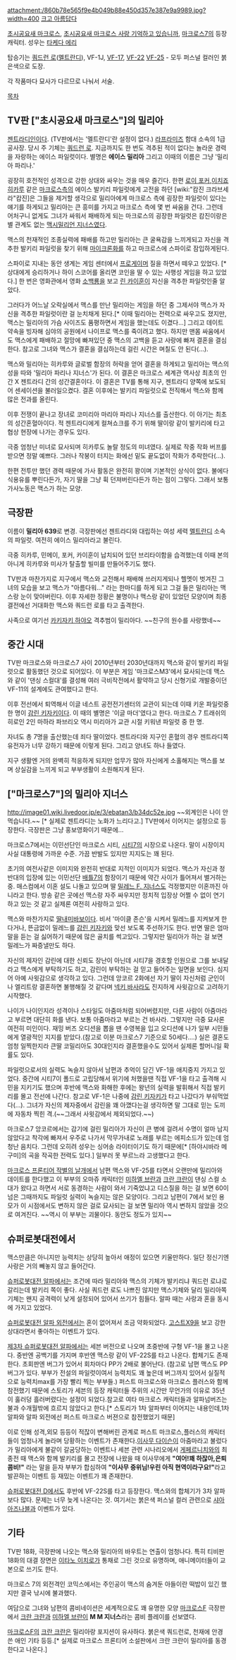 attachment:/860b78e565f9e4b049b88e450d357e387e9a9989.jpg?width=400
[[크고 아름답다]]

[[초시공요새 마크로스]], [[초시공요새 마크로스 사랑 기억하고 있습니까]], [[마크로스7]]의 등장 캐릭터. 성우는 [[타케다 에리]]

탑승기는 [[쿼드런 로]]([[멜트란디]]), VF-1J, [[VF-17]], [[VF-22]] [[VF-25]] - 모두 퍼스널 컬러인 붉은색으로 도장.

각 작품마다 묘사가 다르므로 나눠서 서술.

[[목차]]

== TV판 ["초시공요새 마크로스"]의 밀리아 ==
[[젠트라디]]인이다. (TV판에서는 '멜트란디'란 설정이 없다.) [[라프라미즈]] 함대 소속의 1급 공사장. 당시 주 기체는 [[쿼드런 로]]. 지금까지도 한 번도 격추된 적이 없다는 놀라운 경력을 자랑하는 에이스 파일럿이다. 별명은 '''에이스 밀리아''' 그리고 이때의 이름은 그냥 '밀리아 파리나.'

굉장히 호전적인 성격으로 강한 상대와 싸우는 것을 매우 즐긴다. 한편 [[로이 포커]],[[이치죠 히카루]] 같은 [[마크로스]]측의 에이스 발키리 파일럿에게 고전을 하던 [wiki:"캄진 크라브세라"캄진]은 그들을 제거할 생각으로 밀리아에게 마크로스 측에 굉장한 파일럿이 있다는 얘기를 하게되고 밀리아는 큰 흥미를 가지고 마크로스 측에 몇 번 싸움을 건다. 그런데 어처구니 없게도 그녀가 싸워서 패배하게 되는 마크로스의 굉장한 파일럿은 캄진이랑은 별 관계도 없는 [[맥시밀리언 지너스]]였다.

맥스의 천재적인 조종실력에 패배를 하고만 밀리아는 큰 굴욕감을 느끼게되고 자신을 격추한 발키리 파일럿을 찾기 위해 [[마이크론화]]를 하고 마크로스에 스파이로 잠입하게된다. 

스파이로 지내는 동안 생계는 게임 센터에서 [[프로게이머]] 질을 하면서 떼우고 있었다. [* 상대에게 승리하거나 하이 스코어를 올리면 코인을 딸 수 있는 사행성 게임을 하고 있었다.] 한 번은 영화관에서 영화 [[소백룡]]을 보고 [[린 카이훈]]이 자신을 격추한 파일럿인줄 알았다.

그러다가 어느날 오락실에서 맥스를 만난 밀리아는 게임을 하던 중 그제서야 맥스가 자신을 격추한 파일럿이란 걸 눈치채게 된다.[* 이때 밀리아는 전력으로 싸우고도 졌지만, 맥스는 밀리아의 가슴 사이즈도 품평하면서 게임을 했는데도 이겼다...] 그리고 데이트 약속을 빙자해 심야의 공원에서 나이프로 맥스를 죽이려고 했다. 하지만 맨몸 싸움에서도 맥스에게 패배하고 절망에 빠져있던 중 맥스의 고백을 듣고 사랑에 빠져 결혼을 결심한다. 참고로 그녀와 맥스가 결혼을 결심하는데 걸린 시간은 며칠도 안 된다(…).

맥스와 밀리아는 히카루와 글로벌 함장의 허락을 얻어 결혼을 하게되고 밀리아는 맥스의 성을 따와 '밀리아 파리나 지너스'가 된다. 이 결혼은 마크로스 세계관 역사상 최초의 인간 X 젠트라디 간의 성간결혼이다. 이 결혼은 TV를 통해 지구, 젠트라디 양쪽에 보도되어 센세이션을 불러일으켰다. 결혼 이후에는 발키리 파일럿으로 전직해서 맥스와 함께 많은 전과를 올린다. 

이후 전쟁이 끝나고 장녀로 코미리아 마리아 파리나 지너스를 출산한다. 이 아기는 최초의 성간혼혈아이다. 적 젠트라디에게 컬쳐쇼크를 주기 위해 딸이랑 같이 발키리에 타고 협상 현장에 나가는 경우도 있다.

극중 엄청난 미녀로 묘사되며 히카루도 놀랄 정도의 미녀였다. 실제로 작중 작화 버프를 받으면 정말 예쁘다. 그러나 작붕이 터지는 화에선 밑도 끝도없이 작화가 추락한다(…).

한편 전투만 했던 경력 때문에 가사 활동은 완전히 꽝이며 기본적인 상식이 없다. 불에다 식용유를 뿌린다든가, 자기 딸을 그냥 휙 던져버린다든가 하는 점이 그렇다. 그래서 보통 가사노동은 맥스가 하는 모양.

== 극장판 ==
이름이 '''밀리아 639'''로 변경. 극장판에선 젠트라디와 대립하는 여성 세력 [[멜트란디]] 소속의 파일럿. 여전히 에이스 밀리아라고 불린다.

극중 히카루, 민메이, 포커, 카이훈이 납치되어 있던 브리타이함을 습격했는데 이때 본의 아니게 히카루와 미사가 탈출할 빌미를 만들어주기도 했다.

TV판과 마찬가지로 지구에서 맥스와 교전해서 패배해 쓰러지게되나 헬멧이 벗겨진 그녀의 모습을 보고 맥스가 "아름다워..." 라는 한마디를 하게 되고 그걸 들은 밀리아는 맥스랑 눈이 맞아버린다. 이후 자세한 정황은 불명이나 맥스랑 같이 있었던 모양이며 최종 결전에선 거대화한 맥스와 쿼드런 로를 타고 출격한다.

사족으로 여기선 [[카키자키 하야오]] 격추범이 밀리아다. ~~친구의 원수를 사랑했네~~

== 중간 시대 ==
TV판 마크로스와 마크로스7 사이 2010년부터 2030년대까지 맥스와 같이 발키리 파일럿으로 활동했던 것으로 되어있다. 이 부분은 게임 '마크로스M3'에서 묘사되는데 맥스와 같이 '댄싱 스컬대'를 결성해 여러 극비작전에서 활약하고 당시 신형기로 개발중이던 VF-11의 설계에도 관여했다고 한다.

이후 전선에서 퇴역해서 이글 네스트 공전전기센터의 교관이 되는데 이때 키운 파일럿중 한 명이 [[감린 키자키]]이다. 이 때의 별명은 '이글 마더'였다고 한다. 마크로스 7 트래쉬의 히로인 2인 마하라 파브리오 역시 미리아가 교관 시절 키워낸 파일럿 중 한 명.

자녀도 총 7명을 출산했는데 죄다 딸이었다. 젠트라디와 지구인 혼혈의 경우 젠트라디쪽 유전자가 너무 강하기 때문에 이렇게 된다. 그리고 양녀도 하나 들였다. 

지구 생활엔 거의 완벽히 적응하게 되지만 업무가 많아 자신에게 소홀해지는 맥스를 보며 상실감을 느끼게 되고 부부생활이 소원해지게 된다.

== ["마크로스7"]의 밀리아 지너스 ==
http://image01.wiki.livedoor.jp/e/3/ebatan3/b34dc52e.jpg
~~외계인은 나이 안먹습니다.~~ [* 실제로 젠트라디는 노화가 느리다고.]
TV판에서 이어지는 설정으로 등장한다. 극장판은 그냥 홍보영화이기 때문에...

마크로스7에서는 이민선단인 마크로스 시티, [[시티7]]의 시장으로 나온다. 말이 시장이지 사실 대통령에 가까운 수준. 가끔 반발도 있지만 지지도는 꽤 된다.

초기의 여전사같은 이미지와 완전히 반대로 지적인 이미지가 되었다. 맥스가 자신과 정 반대의 입장에 있는 이민선단 [[배틀7]]의 함장이기 때문에 약간 사이가 틀어져서 별거하는 중. 매스컴에서 이혼 설도 나돌고 있으며 딸 [[밀레느 F. 지너스]]도 걱정했지만 이혼까진 아니라고 한다. 방송 같은 곳에선 맥스랑 자주 싸우지만 정치적 입장상 어쩔 수 없이 연기하고 있는 것 같고 실제론 여전히 사랑하고 있다.

맥스와 마찬가지로 [[딸내미바보]]이다. 비서 '마이클 존슨'을 시켜서 밀레느를 지켜보게 한다거나, 뜬금없이 밀레느를 [[감린 키자키]]와 맞선 보도록 주선하기도 한다. 반면 딸은 엄마 말을 듣는 걸 싫어하기 때문에 많은 골치를 썩고있다. 그렇지만 밀리아가 하는 걸 보면 밀레느가 짜증낼만도 하다.

자신의 제자인 감린에 대한 신뢰도 장난이 아닌데 시티7을 경호할 인원으로 그를 보내달라고 맥스에게 부탁하기도 하고, 감린이 부탁하는 걸 믿고 들어주는 일면을 보인다. 심지어 아예 사윗감으로 생각하고 있다. 그런데 앙코르 2화에선 자기 딸이 자신처럼 군인이나 엘리트랑 결혼하면 불행해질 것 같다며 [[넥키 바사라]]도 진지하게 사윗감으로 고려하기 시작했다. 

나이가 나이인지라 성격이나 스타일도 아줌마처럼 되어버렸지만, 다른 사람이 아줌마라고 부르면 대단히 화를 낸다. 보통 아줌마라고 부르는 건 바사라. 그렇지만 극중 묘사론 여전히 미인이다. 재밍 버즈 오디션을 뽑을 땐 수영복을 입고 오디션에 나가 일부 시민들에게 열광적인 지지를 받았다.(참고로 이분 마크로스7 기준으로 50세다....)
실은 결혼도 엄청 일찍한지라 큰딸 코밀리아도 30대인지라 결혼했을수도 있어서 실제론 할머니일 확률도 있다.

파일럿으로서의 실력도 녹슬지 않아서 남편과 추억이 담긴 VF-1을 애지중지 가지고 있었다. 중간에 시티7이 폴드로 고립당해서 위기에 처했을땐 직접 VF-1을 타고 출격해 시민을 지키기도 했으며 후반에 맥스와 화해한 후에는 왕년의 실력을 발휘해서 직접 발키리를 몰고 전선에 나간다. 참고로 VF-1은 나중에 [[감린 키자키]]가 타고 나갔다가 부숴먹었다(…). 그녀가 자신의 제자중에서 감린을 꽤 아꼈다는걸 생각하면 말 그대로 믿는 도끼에 자동차 찍힌 격.(~~그래서 사윗감에서 제외되었다.~~)

마크로스7 앙코르에서는 감기에 걸린 밀리아가 자신이 큰 병에 걸려서 수명이 얼마 남지 않았다고 착각에 빠져서 우주로 나가서 막무가내로 노래를 부르는 에피소드가 있는데 엄청난 음치다. 그런데 오히려 성우는 싱어송 라이터이기도 하기 때문에[* [하야시바라 메구미]의 곡을 작곡한 전력도 있다.] 일부러 못 부르느라 고생했다고 한다.

[[마크로스 프론티어 작별의 날개]]에서 남편 맥스와 VF-25를 타면서 오랜만에 밀리아와 데이트를 한다했고 이 부부의 오마쥬 캐릭터인 [[미하엘 브란]]과 [[크란 크란]]이 댄싱 스컬 소대가 왔다고 하면서 서로 동경하는 사람이 와서 기죽었냐고 디스질을 하는 걸 보면 60이 넘은 그때까지도 파일럿 실력이 녹슬지는 않은 모양이다. 그리고 남편이 7에서 보인 용모가 이 시점에서도 변하지 않은 걸로 묘사되는 걸 보면 밀리아 역시 변하지 않았을 것으로 여겨진다. ~~역시 이 부부는 괴물이다. 동안도 정도가 있지~~ 


== 슈퍼로봇대전에서 ==
맥스만큼은 아니지만 능력치는 상당히 높아서 애정이 있으면 키울만하다. 일단 정신기엔 사랑은 거의 빼놓지 않고 들어간다.

[[슈퍼로봇대전 알파]]에서는 조건에 따라 밀리아와 맥스의 기체가 발키리냐 쿼드런 로냐로 갈리는데 발키리 쪽이 좋다. 사실 쿼드런 로도 나쁘진 않지만 맥스기체와 달리 밀리아쪽 기체는 왠지 공격력이 낮게 설정되어 있어서 쓰기가 힘들다. 알파 때는 사랑과 혼을 동시에 가지고 있었다.

[[슈퍼로봇대전 알파 외전]]에서는 혼이 없어져서 조금 약화되었다. [[고스트X9]]을 보고 강한 상대라면서 좋아하는 이벤트가 있다.

[[제3차 슈퍼로봇대전 알파]]에서는 세븐 버전으로 나오며 초중반에 구형 VF-1을 몰고 나온다. 중반엔 공백기를 가지며 후반엔 맥스랑 같이 VF-22S를 타고 나온다. 합체기도 존재한다. 초회판엔 버그가 있어서 회차마다 PP가 2배로 불어난다.
(참고로 남편 맥스도 PP버그가 있다. 부부가 전설의 파일럿이여서 능력치도 꽤 높은데 버그까지 있어서 실질적으로 
능력치max를 가장 빨리 찍는 부부들.)
퍼스트 마크로스와 마크로스 플러스와 함께 참전했기 때문에 스토리가 세븐의 등장 캐릭터들 주위의 시간만 무언가의 이유로 35년이 훌러덩 흘러버렸다는 설정이 되었다.참고로 여타 마크로스 캐릭터들과 알파넘버즈는 불과 수개월밖에 흐르지 않았다고 한다.[* 스토리가 1차 알파부터 이어지는 내용인데,1차알파와 알파 외전에선 퍼스트 마크로스 버젼으로 참전했었기 때문]

이로 인해 성격,외모 등등이 적잖이 변해버린 관계로 퍼스트 마크로스,플러스의 캐릭터들이 엄청나게 놀라며 당황하는 이벤트가 존재한다.[[이사무 다이슨]]이 아줌마라고 불렀다가 밀리아에게 불같이 갈굼당하는 이벤트나 세븐 관련 시나리오에서 [[게페르니치]]와의 최종전 때 맥스와 함께 발키리를 몰고 전장에 나왔을 때 이사무에게 '''"여어!꽤 하잖아,은퇴콤비!"''' 라는 말을 듣자 부부가 합심하여 '''"이사무 중위님!우린 아직 현역이라구요!"'''라고 발끈하는 이벤트 등 재밌는 이벤트가 꽤 존재한다.

[[슈퍼로봇대전 D]]에서도 후반에 VF-22S를 타고 등장한다. 맥스와의 합체기가 3차 알파보다 많다. 문제는 너무 늦게 나온다는 것. 여기서는 붉은색 퍼스널 컬러 관련으로 [[샤아 아즈나블]]과 이벤트가 있다.

== 기타 ==
TV판 18화, 극장판에 나오는 맥스와 밀리아의 바우트는 연출이 엄청나다. 특히 티비판 18화의 대결 장면은 [[이타노 이치로]]가 통채로 그린 것으로 유명하며, 애니메이터들이 교본으로 쓰기도 한다.

마크로스 7의 외전격인 코믹스에서는 주인공이 맥스의 숨겨둔 아들이란 떡밥이 있긴 했지만 결국 낚시에 불과했다.

여담으로 그녀와 남편의 콤비네이션은 세계적으로도 꽤 유명한 모양 [[마크로스F]] 극장판에서 [[크란 크란]]과 [[미하엘 브란]]이 '''M M 지너스'''라는 콤비 플레이를 선보였다.

[[마크로스F]]의 [[크란 크란]]은 밀리아랑 포지션이 유사하다. 붉은색 쿼드런로, 천재에 안경 쓴 애인 기타 등등.[* 실제로 마크로스 프론티어 소설판에서 크란 크란이 밀리아를 동경한다고 나온다.]
